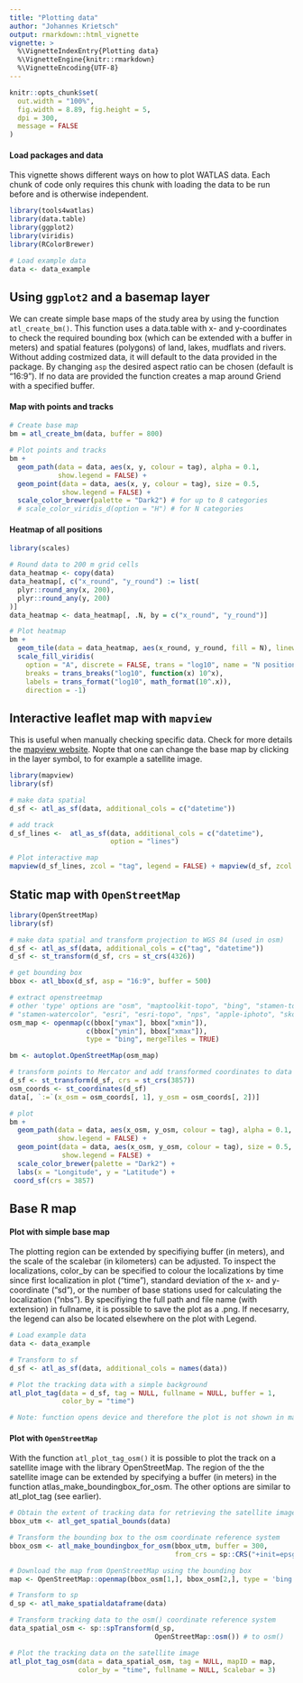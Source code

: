 ```yaml
---
title: "Plotting data"
author: "Johannes Krietsch"
output: rmarkdown::html_vignette
vignette: >
  %\VignetteIndexEntry{Plotting data}
  %\VignetteEngine{knitr::rmarkdown}
  %\VignetteEncoding{UTF-8}
---
```


```r
knitr::opts_chunk$set(
  out.width = "100%",
  fig.width = 8.89, fig.height = 5,
  dpi = 300,
  message = FALSE
)
```

#### Load packages and data

This vignette shows different ways on how to plot WATLAS data. Each chunk of code only requires this chunk with loading the data to be run before and is otherwise independent. 

```r
library(tools4watlas)
library(data.table)
library(ggplot2)
library(viridis)
library(RColorBrewer)

# Load example data
data <- data_example
```

## Using `ggplot2` and a basemap layer

We can create simple base maps of the study area by using the function `atl_create_bm()`. This function uses a data.table with x- and y-coordinates to check the required bounding box (which can be extended with a buffer in meters) and spatial features (polygons) of land, lakes, mudflats and rivers. Without adding costmized data, it will default to the data provided in the package. By changing `asp` the desired aspect ratio can be chosen (default is "16:9"). If no data are provided the function creates a map around Griend with a specified buffer. 

#### Map with points and tracks

```r

# Create base map
bm = atl_create_bm(data, buffer = 800)

# Plot points and tracks
bm +
  geom_path(data = data, aes(x, y, colour = tag), alpha = 0.1, 
            show.legend = FALSE) +
  geom_point(data = data, aes(x, y, colour = tag), size = 0.5, 
             show.legend = FALSE) +
  scale_color_brewer(palette = "Dark2") # for up to 8 categories
  # scale_color_viridis_d(option = "H") # for N categories 

```

#### Heatmap of all positions

```r
library(scales)

# Round data to 200 m grid cells
data_heatmap <- copy(data)
data_heatmap[, c("x_round", "y_round") := list(
  plyr::round_any(x, 200),
  plyr::round_any(y, 200)
)]
data_heatmap <- data_heatmap[, .N, by = c("x_round", "y_round")]

# Plot heatmap
bm + 
  geom_tile(data = data_heatmap, aes(x_round, y_round, fill = N), linewidth = 0.1, show.legend = T) +
  scale_fill_viridis(
    option = "A", discrete = FALSE, trans = "log10", name = "N positions",
    breaks = trans_breaks("log10", function(x) 10^x), 
    labels = trans_format("log10", math_format(10^.x)), 
    direction = -1)
```

## Interactive leaflet map with `mapview`

This is useful when manually checking specific data. Check for more details the [mapview website](https://r-spatial.github.io/mapview/index.html). Nopte that one can change the base map by clicking in the layer symbol, to for example a satellite image. 

```r
library(mapview)
library(sf)

# make data spatial
d_sf <- atl_as_sf(data, additional_cols = c("datetime"))

# add track
d_sf_lines <-  atl_as_sf(data, additional_cols = c("datetime"), 
                         option = "lines")

# Plot interactive map
mapview(d_sf_lines, zcol = "tag", legend = FALSE) + mapview(d_sf, zcol = "tag")
```

## Static map with `OpenStreetMap` 

```r
library(OpenStreetMap)
library(sf)

# make data spatial and transform projection to WGS 84 (used in osm)
d_sf <- atl_as_sf(data, additional_cols = c("tag", "datetime"))
d_sf <- st_transform(d_sf, crs = st_crs(4326)) 

# get bounding box
bbox <- atl_bbox(d_sf, asp = "16:9", buffer = 500)

# extract openstreetmap 
# other 'type' options are "osm", "maptoolkit-topo", "bing", "stamen-toner",
# "stamen-watercolor", "esri", "esri-topo", "nps", "apple-iphoto", "skobbler";
osm_map <- openmap(c(bbox["ymax"], bbox["xmin"]),
                   c(bbox["ymin"], bbox["xmax"]),
                   type = "bing", mergeTiles = TRUE) 

bm <- autoplot.OpenStreetMap(osm_map)

# transform points to Mercator and add transformed coordinates to data
d_sf <- st_transform(d_sf, crs = st_crs(3857)) 
osm_coords <- st_coordinates(d_sf)
data[, `:=`(x_osm = osm_coords[, 1], y_osm = osm_coords[, 2])]

# plot
bm +
  geom_path(data = data, aes(x_osm, y_osm, colour = tag), alpha = 0.1, 
            show.legend = FALSE) +
  geom_point(data = data, aes(x_osm, y_osm, colour = tag), size = 0.5, 
             show.legend = FALSE) +
  scale_color_brewer(palette = "Dark2") +
  labs(x = "Longitude", y = "Latitude") +
 coord_sf(crs = 3857)
```

## Base R map 

#### Plot with simple base map

The plotting region can be extended by specifiying buffer (in meters), and the scale of the scalebar (in kilometers) can be adjusted. To inspect the localizations, color_by can be specified to colour the localizations by time since first localization in plot (“time”), standard deviation of the x- and y-coordinate (“sd”), or the number of base stations used for calculating the localization (“nbs”). By specifiying the full path and file name (with extension) in fullname, it is possible to save the plot as a .png. If necesarry, the legend can also be located elsewhere on the plot with Legend.

```r
# Load example data
data <- data_example

# Transform to sf
d_sf <- atl_as_sf(data, additional_cols = names(data))

# Plot the tracking data with a simple background
atl_plot_tag(data = d_sf, tag = NULL, fullname = NULL, buffer = 1,
             color_by = "time")

# Note: function opens device and therefore the plot is not shown in markdown
```

#### Plot with `OpenStreetMap` 

With the function `atl_plot_tag_osm()` it is possible to plot the track on a satellite image with the library OpenStreetMap. The region of the the satellite image can be extended by specifying a buffer (in meters) in the function atlas_make_boundingbox_for_osm. The other options are similar to atl_plot_tag (see earlier).

```r
# Obtain the extent of tracking data for retrieving the satellite imagery
bbox_utm <- atl_get_spatial_bounds(data)

# Transform the bounding box to the osm coordinate reference system
bbox_osm <- atl_make_boundingbox_for_osm(bbox_utm, buffer = 300, 
                                         from_crs = sp::CRS("+init=epsg:32631"))

# Download the map from OpenStreetMap using the bounding box
map <- OpenStreetMap::openmap(bbox_osm[1,], bbox_osm[2,], type = 'bing')

# Transform to sp
d_sp <- atl_make_spatialdataframe(data)

# Transform tracking data to the osm() coordinate reference system
data_spatial_osm <- sp::spTransform(d_sp, 
                                    OpenStreetMap::osm()) # to osm()

# Plot the tracking data on the satellite image
atl_plot_tag_osm(data = data_spatial_osm, tag = NULL, mapID = map, 
                 color_by = "time", fullname = NULL, Scalebar = 3)
```


















